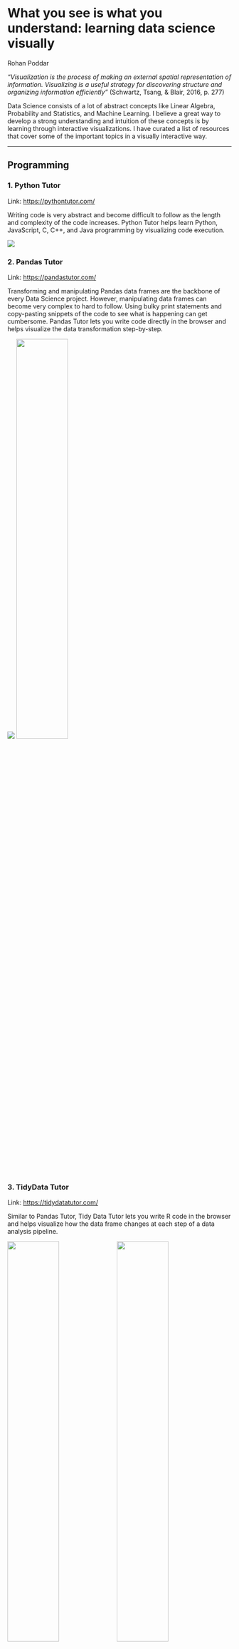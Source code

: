 # What you see is what you understand: learning data science visually

Rohan Poddar

*"Visualization is the process of making an external spatial representation of information. Visualizing is a useful strategy for discovering structure and organizing information efficiently"* (Schwartz, Tsang, & Blair, 2016, p. 277)

Data Science consists of a lot of abstract concepts like Linear Algebra, Probability and Statistics, and Machine Learning. I believe a great way to develop a strong understanding and intuition of these concepts is by learning through interactive visualizations. I have curated a list of resources that cover some of the important topics in a visually interactive way.

------------------------------------------------------------------------

## Programming

### 1. Python Tutor

Link: <https://pythontutor.com/>

Writing code is very abstract and become difficult to follow as the length and complexity of the code increases. Python Tutor helps learn Python, JavaScript, C, C++, and Java programming by visualizing code execution.

![](resources/learning_data_science_visually/Screenshot%202022-11-14%20at%201.14.10%20PM.png)

### 2. Pandas Tutor

Link: <https://pandastutor.com/>

Transforming and manipulating Pandas data frames are the backbone of every Data Science project. However, manipulating data frames can become very complex to hard to follow. Using bulky print statements and copy-pasting snippets of the code to see what is happening can get cumbersome. Pandas Tutor lets you write code directly in the browser and helps visualize the data transformation step-by-step.

![](resources/learning_data_science_visually/Screenshot%202022-11-14%20at%201.02.06%20PM.png) ![](resources/learning_data_science_visually/Screenshot%202022-11-14%20at%201.01.36%20PM.png){width="48%"}

### 3. TidyData Tutor

Link: <https://tidydatatutor.com/>

Similar to Pandas Tutor, Tidy Data Tutor lets you write R code in the browser and helps visualize how the data frame changes at each step of a data analysis pipeline.

![](resources/learning_data_science_visually/Screenshot%202022-11-14%20at%201.06.26%20PM.png){width="48%"} ![](resources/learning_data_science_visually/Screenshot%202022-11-14%20at%201.06.59%20PM.png){width="48%"}

------------------------------------------------------------------------

## Probability and Statistics

### 1. Seeing Theory

Link: <https://seeing-theory.brown.edu/>

Seeing Theory was created by an undergraduate student at Brown University with the aim of making statistics more accessible through interactive visualizations. Seeing theory breaks down statistical concepts into 6 chapters:

1.  **Basic Probability** - An introduction to the basic concepts of probability theory.\
    *Chance Events, Expectation and Variance*

    ![](resources/learning_data_science_visually/Screenshot%202022-11-14%20at%2012.36.48%20PM.png){width="48%"} ![](resources/learning_data_science_visually/Screenshot%202022-11-14%20at%2012.37.09%20PM.png){width="48%"}

2.  **Compound Probability** - Further discusses concepts that lie at the core of probability theory.\
    *Set Theory, Counting, Conditional Probability*

    ![](resources/learning_data_science_visually/Screenshot%202022-11-14%20at%2012.37.53%20PM.png){width="48%"} ![](resources/learning_data_science_visually/Screenshot%202022-11-14%20at%2012.38.27%20PM.png){width="48%"}

3.  **Probability Distributions** - Specifies the relative likelihoods of all possible outcomes.\
    *Random Variables, Discrete and Continuous, Central Limit Theorem*

    ![](resources/learning_data_science_visually/Screenshot%202022-11-14%20at%2012.39.08%20PM.png){width="48%"} ![](resources/learning_data_science_visually/Screenshot%202022-11-14%20at%2012.39.55%20PM.png){width="48%"}

4.  **Frequentist Inference** - The process of determining properties of an underlying distribution via the observation of data. *Point Estimation, Interval Estimation, The Bootstrap*

    ![](resources/learning_data_science_visually/Screenshot%202022-11-14%20at%2012.40.23%20PM.png){width="48%"} ![](resources/learning_data_science_visually/Screenshot%202022-11-14%20at%2012.41.17%20PM.png){width="48%"}

5.  **Bayesian Inference** - Techniques specifying how one should update one's beliefs upon observing data. *Bayes' Theorem, Likelihood, Prior to Posterior*

    ![](resources/learning_data_science_visually/Screenshot%202022-11-14%20at%2012.41.58%20PM.png){width="48%"} ![](resources/learning_data_science_visually/Screenshot%202022-11-14%20at%2012.42.58%20PM.png){width="48%"}

6.  **Regression Analysis** - An approach for modeling the linear relationship between two variables.\
    *Ordinary Least Squares, Correlation, Analysis of Variance*

    ![](resources/learning_data_science_visually/Screenshot%202022-11-14%20at%2012.43.40%20PM.png){width="48%"} ![](resources/learning_data_science_visually/Screenshot%202022-11-14%20at%2012.44.02%20PM.png){width="48%"}

------------------------------------------------------------------------

## Linear Algebra

### 1. Immersive Linear Algebra

Link: <http://immersivemath.com/ila/index.html>

Linear Algebra is another important area of Data Science that is very abstract which makes it hard to understand at times. Immersive Linear Algebra uses interactive figures to explain and simplify the different concepts.

![](resources/learning_data_science_visually/Screenshot%202022-11-14%20at%205.34.02%20PM.png){width="48%"} ![](resources/learning_data_science_visually/Screenshot%202022-11-14%20at%205.32.10%20PM.png){width="48%"}

------------------------------------------------------------------------

## Machine Learning

### 1. R2D3

Link: <http://www.r2d3.us/>

R2D3 describes itself as "an experiment in expressing statistical thinking with interactive design". The website visually introduces Machine Learning by visualizing the steps of understanding the data, creating and tuning a model that helps distinguish homes in New York from homes in San Francisco. It is broken down into 2 parts:

1.  **A visual introduction to machine learning**\
    (<http://www.r2d3.us/visual-intro-to-machine-learning-part-1/>)

    ![](resources/learning_data_science_visually/Screenshot%202022-11-14%20at%2012.00.00%20AM.png){width="48%"} ![](resources/learning_data_science_visually/Screenshot%202022-11-14%20at%2012.00.39%20AM.png){width="48%"}

2.  **Model Tuning and the Bias-Variance Tradeoff\
    **(<http://www.r2d3.us/visual-intro-to-machine-learning-part-2/>)

    ![](resources/learning_data_science_visually/Screenshot%202022-11-14%20at%2012.05.13%20AM.png){width="48%"} ![](resources/learning_data_science_visually/Screenshot%202022-11-14%20at%2012.05.30%20AM.png){width="48%"}

R2D3 also has a miscellaneous visualization piece on COVID-19.

1.  **Making sense of COVID19 through simulations\
    **(<http://www.r2d3.us/covid-19/>)

    ![](resources/learning_data_science_visually/Screenshot%202022-11-14%20at%2012.12.14%20AM.png){width="48%"} ![](resources/learning_data_science_visually/Screenshot%202022-11-14%20at%2012.12.32%20AM.png){width="48%"}

### 2. ConvNetJS

Link: <https://cs.stanford.edu/people/karpathy/convnetjs/index.html>

ConvNetJS is a Javascript library for training Deep Learning models (Neural Networks) entirely in your browser. It has an additional functionality of visualizing the models and the outputs at various layers. It's a great resource to explore some frequently used data sets and models.

![](resources/learning_data_science_visually/Screenshot%202022-11-14%20at%206.02.01%20PM.png){width="48%"}

![](resources/learning_data_science_visually/Screenshot%202022-11-14%20at%206.02.21%20PM.png){width="48%"}

### 3. AI Notes by DeepLearning.AI

Link: <https://www.deeplearning.ai/ai-notes/index.html>

AI Notes is a series of long-form tutorials with interactive visualizations that help build intuition about foundational deep learning concepts. It is broken down into 2 parts:

1.  **Initializing neural networks**

    ![](resources/learning_data_science_visually/Screenshot%202022-11-14%20at%206.07.30%20PM.png){width="48%"}
    
    ![](resources/learning_data_science_visually/Screenshot%202022-11-14%20at%206.08.01%20PM.png){width="48%"}

2.  **Parameter optimization in neural networks**

    ![](resources/learning_data_science_visually/Screenshot%202022-11-14%20at%206.08.38%20PM.png){width="48%"}
    
    ![](resources/learning_data_science_visually/Screenshot%202022-11-14%20at%206.09.07%20PM.png){width="48%"}

### 4. OpenAI Microscope

Link: <https://microscope.openai.com/models>

OpenAI Microscope is a collection of visualizations of every significant layer and neuron of several common "model organisms" which are often studied in interpretability. Microscope makes it easier to analyze the features that form inside these neural networks, and move towards understanding these complicated systems.

![](resources/learning_data_science_visually/Screenshot%202022-11-14%20at%206.18.31%20PM.png){width="48%"}

![](resources/learning_data_science_visually/Screenshot%202022-11-14%20at%206.19.25%20PM.png){width="48%"}

### 5. MLU-Explain

Link: <https://mlu-explain.github.io/>

MLU-Explain exists to teach important machine learning concepts through visual essays in a fun, informative, and accessible manner.

It includes topics like: Cross-Validation, Linear and Logistic Regression, ROC & AUC, Train, test and validation sets, Precision & Recall, Decision Trees & Random Forests, etc.

```r
knitr::include_graphics("resources/learning_data_science_visually/Screenshot%202022-11-14%20at%206.22.35%20PM.png")

knitr::include_graphics("resources/learning_data_science_visually/Screenshot%202022-11-14%20at%206.23.00%20PM.png")
```
------------------------------------------------------------------------

## Journals and Publications

### 1. Distill

Link: <https://distill.pub/>

Distill is a scientific journal that operated between 2016 and 2021. However, most of the research papers and articles on the website are very engaging and remain highly relevant for Data Scientists. Distill shares Machine Learning Research in interactive and new ways to facilitate learning and thinking.

![](resources/learning_data_science_visually/Screenshot%202022-11-14%20at%206.31.01%20PM.png){width="48%"}

![](resources/learning_data_science_visually/Screenshot%202022-11-14%20at%206.31.25%20PM.png){width="48%"}

### 2. The Pudding

Link: <https://pudding.cool/>

The Pudding is a digital publication with the aim of making data fun through their various visual essay on contemporary topics. While Pudding does not explicitly teach Data Science concepts, it's a great resource to see the fun ways of visualizing projects.

![](resources/learning_data_science_visually/Screenshot%202022-11-15%20at%205.54.30%20PM.png){width="48%"}

![](resources/learning_data_science_visually/Screenshot%202022-11-15%20at%205.54.57%20PM.png){width="48%"}

------------------------------------------------------------------------
